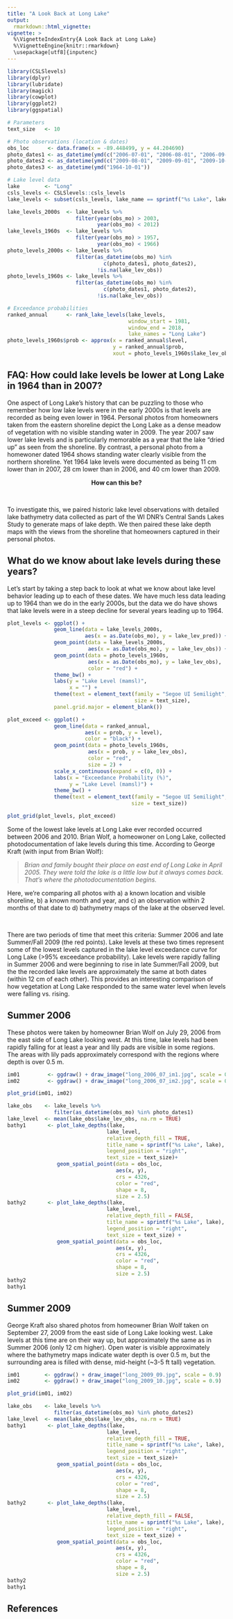 ```yaml
---
title: "A Look Back at Long Lake"
output: 
  rmarkdown::html_vignette:
vignette: >
  %\VignetteIndexEntry{A Look Back at Long Lake}
  %\VignetteEngine{knitr::rmarkdown}
  \usepackage[utf8]{inputenc}
---
```


```r
library(CSLSlevels)
library(dplyr)
library(lubridate)
library(magick)
library(cowplot)
library(ggplot2)
library(ggspatial)

# Parameters
text_size   <- 10

# Photo observations (location & dates)
obs_loc      <- data.frame(x = -89.448499, y = 44.204690)
photo_dates1 <- as_datetime(ymd(c("2006-07-01", "2006-08-01", "2006-09-01")))
photo_dates2 <- as_datetime(ymd(c("2009-08-01", "2009-09-01", "2009-10-01")))
photo_dates3 <- as_datetime(ymd("1964-10-01"))

# Lake level data
lake        <- "Long"
csls_levels <- CSLSlevels::csls_levels
lake_levels <- subset(csls_levels, lake_name == sprintf("%s Lake", lake))

lake_levels_2000s  <- lake_levels %>%
                      filter(year(obs_mo) > 2003,
                             year(obs_mo) < 2012)
lake_levels_1960s  <- lake_levels %>%
                      filter(year(obs_mo) > 1957,
                             year(obs_mo) < 1966)
photo_levels_2000s <- lake_levels %>%
                      filter(as_datetime(obs_mo) %in% 
                               c(photo_dates1, photo_dates2),
                             !is.na(lake_lev_obs))
photo_levels_1960s <- lake_levels %>%
                      filter(as_datetime(obs_mo) %in% 
                               c(photo_dates1, photo_dates2),
                             !is.na(lake_lev_obs))

# Exceedance probabilities
ranked_annual      <- rank_lake_levels(lake_levels, 
                                       window_start = 1981, 
                                       window_end = 2018,
                                       lake_names = "Long Lake")
photo_levels_1960s$prob <- approx(x = ranked_annual$level,
                                  y = ranked_annual$prob,
                                  xout = photo_levels_1960s$lake_lev_obs)$y
```

## FAQ: How could lake levels be lower at Long Lake in 1964 than in 2007?

One aspect of Long Lake's history that can be puzzling to those who remember how
low lake levels were in the early 2000s is that levels are recorded as being
even lower in 1964. Personal photos from homeowners taken from the eastern
shoreline depict the Long Lake as a dense meadow of vegetation with no visible
standing water in 2009. The year 2007 saw lower lake levels and is particularly
memorable as a year that the lake "dried up" as seen from the shoreline. By
contrast, a personal photo from a homewoner dated 1964 shows standing water
clearly visible from the northern shoreline. Yet 1964 lake levels were
documented as being 11 cm lower than in 2007, 28 cm lower than in 2006, and 40
cm lower than 2009.

<center>
**How can this be?**
</center>

<br>

To investigate this, we paired historic lake level observations with detailed
lake bathymetry data collected as part of the WI DNR's Central Sands Lakes Study
to generate maps of lake depth. We then paired these lake depth maps with the
views from the shoreline that homeowners captured in their personal photos.

## What do we know about lake levels during these years?

Let's start by taking a step back to look at what we know about lake level
behavior leading up to each of these dates. We have much less data leading up to
1964 than we do in the early 2000s, but the data we do have shows that lake
levels were in a steep decline for several years leading up to 1964.



```r
plot_levels <- ggplot() +
               geom_line(data = lake_levels_2000s,
                         aes(x = as.Date(obs_mo), y = lake_lev_pred)) +
               geom_point(data = lake_levels_2000s,
                          aes(x = as.Date(obs_mo), y = lake_lev_obs)) +
               geom_point(data = photo_levels_1960s,
                          aes(x = as.Date(obs_mo), y = lake_lev_obs),
                          color = "red") +
               theme_bw() +
               labs(y = "Lake Level (mamsl)",
                    x = "") +
               theme(text = element_text(family = "Segoe UI Semilight",
                                         size = text_size),
               panel.grid.major = element_blank())

plot_exceed <- ggplot() +
               geom_line(data = ranked_annual,
                         aes(x = prob, y = level),
                         color = "black") +
               geom_point(data = photo_levels_1960s,
                          aes(x = prob, y = lake_lev_obs),
                          color = "red",
                          size = 2) +
               scale_x_continuous(expand = c(0, 0)) +
               labs(x = "Exceedance Probability (%)",
                    y = "Lake Level (mamsl)") +
               theme_bw() +
               theme(text = element_text(family = "Segoe UI Semilight",
                                        size = text_size))

plot_grid(plot_levels, plot_exceed)
```


Some of the lowest lake levels at Long Lake ever recorded occurred between 2006
and 2010. Brian Wolf, a homeowoner on Long Lake, collected photodocumentation of
lake levels during this time. According to George Kraft (with input from Brian
Wolf):

> *Brian and family bought their place on east end of Long Lake in April 2005.
> They were told the lake is a little low but it always comes back. That’s where
> the photodocumentation begins.*

Here, we're comparing all photos with a) a known location and visible shoreline,
b) a known month and year, and c) an observation within 2 months of that date to
d) bathymetry maps of the lake at the observed level.

<br>

There are two periods of time that meet this criteria: Summer 2006 and late
Summer/Fall 2009 (the red points). Lake levels at these two times represent some
of the lowest levels captured in the lake level exceedance curve for Long Lake
(>95% exceedance probability). Lake levels were rapidly falling in Summer 2006
and were beginning to rise in late Summer/Fall 2009, but the the recorded lake
levels are approximately the same at both dates (within 12 cm of each other).
This provides an interesting comparison of how vegetation at Long Lake responded
to the same water level when levels were falling vs. rising.


## Summer 2006

These photos were taken by homeowner Brian Wolf on July 29, 2006 from the east
side of Long Lake looking west. At this time, lake levels had been rapidly
falling for at least a year and lily pads are visible in some regions. The areas
with lily pads approximately correspond with the regions where depth is over 0.5
m.

```r
im01         <- ggdraw() + draw_image("long_2006_07_im1.jpg", scale = 0.9)
im02         <- ggdraw() + draw_image("long_2006_07_im2.jpg", scale = 0.9)

plot_grid(im01, im02)
```

```r
lake_obs    <- lake_levels %>%
               filter(as_datetime(obs_mo) %in% photo_dates1)
lake_level  <- mean(lake_obs$lake_lev_obs, na.rm = TRUE)
bathy1       <- plot_lake_depths(lake, 
                                lake_level,
                                relative_depth_fill = TRUE,
                                title_name = sprintf("%s Lake", lake),
                                legend_position = "right",
                                text_size = text_size)+
                geom_spatial_point(data = obs_loc, 
                                   aes(x, y),
                                   crs = 4326,
                                   color = "red",
                                   shape = 8,
                                   size = 2.5)
bathy2       <- plot_lake_depths(lake, 
                                lake_level,
                                relative_depth_fill = FALSE,
                                title_name = sprintf("%s Lake", lake),
                                legend_position = "right",
                                text_size = text_size) +
                geom_spatial_point(data = obs_loc, 
                                   aes(x, y),
                                   crs = 4326,
                                   color = "red",
                                   shape = 8,
                                   size = 2.5)
bathy2
bathy1
```

## Summer 2009

George Kraft also shared photos from homeowner Brian Wolf taken on September 27,
2009 from the east side of Long Lake looking west. Lake levels at this time are
on their way up, but approximately the same as in Summer 2006 (only 12 cm
higher). Open water is visible approximately where the bathymetry maps indicate
water depth is over 0.5 m, but the surrounding area is filled with dense,
mid-height (~3-5 ft tall) vegetation.

```r
im01        <- ggdraw() + draw_image("long_2009_09.jpg", scale = 0.9)
im02        <- ggdraw() + draw_image("long_2009_10.jpg", scale = 0.9)

plot_grid(im01, im02)
```

```r
lake_obs    <- lake_levels %>%
               filter(as_datetime(obs_mo) %in% photo_dates2)
lake_level  <- mean(lake_obs$lake_lev_obs, na.rm = TRUE)
bathy1       <- plot_lake_depths(lake, 
                                lake_level,
                                relative_depth_fill = TRUE,
                                title_name = sprintf("%s Lake", lake),
                                legend_position = "right",
                                text_size = text_size)+
                geom_spatial_point(data = obs_loc, 
                                   aes(x, y),
                                   crs = 4326,
                                   color = "red",
                                   shape = 8,
                                   size = 2.5)
bathy2       <- plot_lake_depths(lake, 
                                lake_level,
                                relative_depth_fill = FALSE,
                                title_name = sprintf("%s Lake", lake),
                                legend_position = "right",
                                text_size = text_size) +
                geom_spatial_point(data = obs_loc, 
                                   aes(x, y),
                                   crs = 4326,
                                   color = "red",
                                   shape = 8,
                                   size = 2.5)
bathy2
bathy1
```


## References
